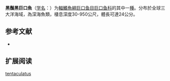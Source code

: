 {{Speciesbox
| name = 黑鬚黑巨口魚
| status = NE
| status_system = IUCN3.1
| image = 
| genus = Melanostomias
| species = tentaculatus
| authority = Regan & Trewavas, 1930
| synonyms = *''Haplostomias bituberatus''<br /><small>Regan & Trewavas, 1930</small>
*''Haplostomias tentaculatus''<br /><small>Regan & Trewavas, 1930</small>
}}

'''黑鬚黑巨口魚'''（[[学名|学名]]：{{lang|la|''Melanostomias tentaculatus''}}）为[[輻鰭魚綱|輻鰭魚綱]][[巨口鱼目|巨口鱼目]][[巨口鱼科|巨口鱼科]]的其中一[[種|種]]。分布於全球三大洋海域，為深海魚類，棲息深度30-950公尺，體長可達24公分。

== 参考文献 ==
{{refbegin}}
*{{FishBase_species|genus=Melanostomias|species=tentaculatus|year=2012|month=2}}
{{refend}}

== 扩展阅读 ==
{{refbegin}}
{{wikispecies-inline|Melanostomias tentaculatus|黑鬚黑巨口魚}}
{{refend}}
{{Taxonbar|from=Q1108406}}

[[Category:黑巨口鱼属|tentaculatus]]